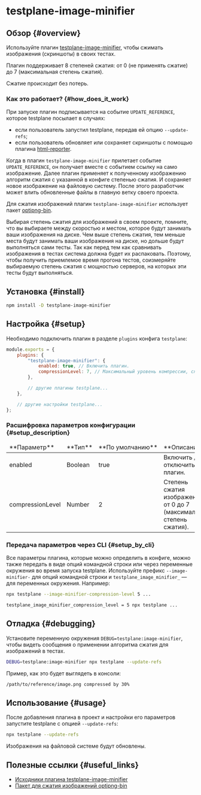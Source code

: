 
# testplane-image-minifier

## Обзор {#overview}

Используйте плагин [testplane-image-minifier][testplane-image-minifier], чтобы сжимать изображения (скриншоты) в своих тестах.

Плагин поддерживает 8 степеней сжатия: от 0 (не применять сжатие) до 7 (максимальная степень сжатия).

Сжатие происходит без потерь.

### Как это работает? {#how_does_it_work}

При запуске плагин подписывается на событие `UPDATE_REFERENCE`, которое testplane посылает в случаях:

-   если пользователь запустил testplane, передав ей опцию `--update-refs`;
-   если пользователь обновляет или сохраняет скриншоты с помощью плагина [html-reporter][html-reporter].

Когда в плагин `testplane-image-minifier` прилетает событие `UPDATE_REFERENCE`, он получает вместе с событием ссылку на само изображение. Далее плагин применяет к полученному изображению алгоритм сжатия с указанной в конфиге степенью сжатия. И сохраняет новое изображение на файловую систему. После этого разработчик может влить обновленные файлы в главную ветку своего проекта.

Для сжатия изображений плагин `testplane-image-minifier` использует пакет [optipng-bin][optipng-bin].

<Admonition type="info">
    Выбирая степень сжатия для изображений в своем проекте, помните, что вы выбираете между
    скоростью и местом, которое будут занимать ваши изображения на диске. Чем выше степень сжатия,
    тем меньше места будут занимать ваши изображения на диске, но дольше будут выполняться сами
    тесты. Так как перед тем как сравнивать изображения в тестах система должна будет их
    распаковать. Поэтому, чтобы получить приемлемое время прогона тестов, соизмеряйте выбираемую
    степень сжатия с мощностью серверов, на которых эти тесты будут выполняться.
</Admonition>

## Установка {#install}

```bash
npm install -D testplane-image-minifier
```

## Настройка {#setup}

Необходимо подключить плагин в разделе `plugins` конфига `testplane`:

```javascript
module.exports = {
    plugins: {
        "testplane-image-minifier": {
            enabled: true, // Включить плагин.
            compressionLevel: 7, // Максимальный уровень компрессии, сжатие займет какое-то время
        },

        // другие плагины testplane...
    },

    // другие настройки testplane...
};
```

### Расшифровка параметров конфигурации {#setup_description}

<table>
<thead>
<tr><td>**Параметр**</td><td>**Тип**</td><td>**По&nbsp;умолчанию**</td><td>**Описание**</td></tr>
</thead>
<tbody>
<tr><td>enabled</td><td>Boolean</td><td>true</td><td>Включить / отключить плагин.</td></tr>
<tr><td>compressionLevel</td><td>Number</td><td>2</td><td>Степень сжатия изображения: от 0 до 7 (максимальная степень сжатия).</td></tr>

</tbody>
</table>

### Передача параметров через CLI {#setup_by_cli}

Все параметры плагина, которые можно определить в конфиге, можно также передать в виде опций командной строки или через переменные окружения во время запуска testplane. Используйте префикс `--image-minifier-` для опций командной строки и `testplane_image_minifier_` — для переменных окружения. Например:

```bash
npx testplane --image-minifier-compression-level 5 ...
```

```bash
testplane_image_minifier_compression_level = 5 npx testplane ...
```

## Отладка {#debugging}

Установите переменную окружения `DEBUG=testplane:image-minifier`, чтобы видеть сообщения о применении алгоритма сжатия для изображений в тестах.

```bash
DEBUG=testplane:image-minifier npx testplane --update-refs
```

Пример, как это будет выглядеть в консоли:

```bash
/path/to/reference/image.png compressed by 30%
```

## Использование {#usage}

После добавления плагина в проект и настройки его параметров запустите testplane с опцией `--update-refs`:

```bash
npx testplane --update-refs
```

Изображения на файловой системе будут обновлены.

## Полезные ссылки {#useful_links}

-   [Исходники плагина testplane-image-minifier][testplane-image-minifier]
-   [Пакет для сжатия изображений optipng-bin][optipng-bin]

[testplane-image-minifier]: https://github.com/gemini-testing/testplane-image-minifier/
[html-reporter]: ../../plugins/html-reporter
[optipng-bin]: https://www.npmjs.com/package/optipng-bin
